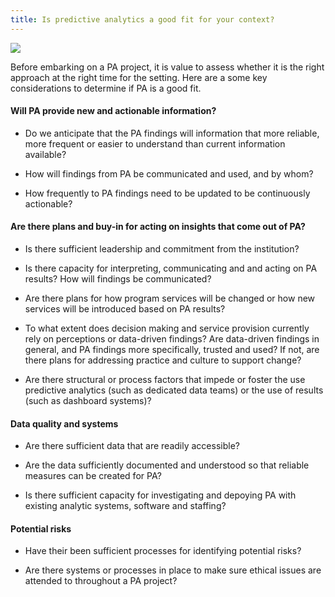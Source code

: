 ```yaml
---
title: Is predictive analytics a good fit for your context?
---
```


![](images/shutterstock_wondering.png){} 

Before embarking on a PA project, it is value to assess whether it is the right approach at the right time for the setting. Here are a some key considerations to determine if PA is a good fit.

#### Will PA provide new and actionable information? 

-   Do we anticipate that the PA findings will information that more reliable, more frequent or easier to understand than current information available?

-   How will findings from PA be communicated and used, and by whom?

-   How frequently to PA findings need to be updated to be continuously actionable?

#### Are there plans and buy-in for acting on insights that come out of PA? 

-   Is there sufficient leadership and commitment from the institution?

-   Is there capacity for interpreting, communicating and and acting on PA results? How will findings be communicated?

-   Are there plans for how program services will be changed or how new services will be introduced based on PA results?

-    To what extent does decision making and service provision currently rely on perceptions or data-driven findings? Are data-driven findings in general, and PA findings more specifically, trusted and used? If not, are there plans for addressing practice and culture to support change?

-   Are there structural or process factors that impede or foster the use predictive analytics (such as dedicated data teams) or the use of results (such as dashboard systems)?

#### Data quality and systems

-   Are there sufficient data that are readily accessible?

-   Are the data sufficiently documented and understood so that reliable measures can be created for PA?

-   Is there sufficient capacity for investigating and depoying PA with existing analytic systems, software and staffing?

#### Potential risks

-    Have their been sufficient processes for identifying potential risks?

-   Are there systems or processes in place to make sure ethical issues are attended to throughout a PA project?

